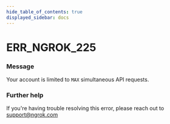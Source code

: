 ```yaml
---
hide_table_of_contents: true
displayed_sidebar: docs
---
```



# ERR_NGROK_225

### Message
Your account is limited to `MAX` simultaneous API requests.

<ErrorDetails error='err_ngrok_225' />


### Further help
If you're having trouble resolving this error, please reach out to [support@ngrok.com](mailto:support@ngrok.com?subject=Help%20with%20ERR_NGROK_225)

